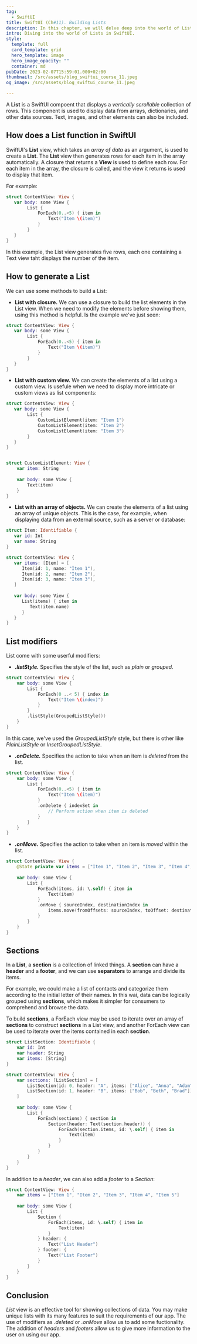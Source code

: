 ```yaml
---
tag:
  - SwiftUI
title: SwiftUI (Ch#11). Building Lists
description: In this chapter, we will delve deep into the world of Lists in SwiftUI, exploring the various features and capabilities of this important component. We will cover the basics of what a List is and how it works, the different types of modifiers you can use to customize your lists, how to create sections with headers and footers, and more.
intro: Diving into the world of Lists in SwiftUI.
style:
  template: full
  card_template: grid
  hero_template: image
  hero_image_opacity: ""
  container: md
pubDate: 2023-02-07T15:59:01.000+02:00
thumbnail: /src/assets/blog_swiftui_course_11.jpeg
og_image: /src/assets/blog_swiftui_course_11.jpeg

---
```


<YouTube id="https://youtu.be/YpmvfYZlMtc" />

A **List** is a SwiftUI compoent that displays a *vertically scrollable* collection of rows. This component is used to display data from arrays, dictionaries, and other data sources. Text, images, and other elements can also be included.


## How does a List function in SwiftUI

SwiftUI's **List** view, which takes an *array of data* as an argument, is used to create a **List**. The **List** view then generates rows for each item in the array automatically. A closure that returns a **View** is used to define each row. For each item in the array, the closure is called, and the view it returns is used to display that item.

For example:

```swift
struct ContentView: View {
   var body: some View {
        List {
            ForEach(0..<5) { item in
                Text("Item \(item)")
            }
        }
   }
}

```
In this example, the List view generates five rows, each one containing a Text view taht displays the number of the item.

## How to generate a List

We can use some methods to build a List:

* **List with closure.** We can use a closure to build the list elements in the List view. When we need to modify the elements before showing them, using this method is helpful. Is the example we've just seen:

```swift
struct ContentView: View {
   var body: some View {
        List {
            ForEach(0..<5) { item in
                Text("Item \(item)")
            }
        }
   }
}
```

* **List with custom view.** We can create the elements of a list using a custom view. Is usefule when we need to display more intricate or custom views as list components:

```swift
struct ContentView: View {
   var body: some View {
        List {
            CustomListElement(item: "Item 1")
            CustomListElement(item: "Item 2")
            CustomListElement(item: "Item 3")
        }
   }
}


struct CustomListElement: View {
    var item: String
   
    var body: some View {
        Text(item)
    }
}
```

* **List with an array of objects.** We can create the elements of a list using an array of unique objects. This is the case, for example, when displaying data from an external source, such as a server or database:

```swift
struct Item: Identifiable {
   var id: Int
   var name: String
}

struct ContentView: View {
   var items: [Item] = [
      Item(id: 1, name: "Item 1"),
      Item(id: 2, name: "Item 2"),
      Item(id: 3, name: "Item 3"),
   ]
   
   var body: some View {
      List(items) { item in
         Text(item.name)
      }
   }
}
```

## List modifiers
List come with some userful modifiers:

* ***.listStyle.*** Specifies the style of the list, such as *plain* or *grouped*.

```swift
struct ContentView: View {
    var body: some View {
        List {
            ForEach(0 ..< 5) { index in
                Text("Item \(index)")
            }
        }
        .listStyle(GroupedListStyle())
    }
}
```
In this case, we've used the *GroupedListStyle* style, but there is other like *PlainListStyle* or *InsetGroupedListStyle*.

* ***.onDelete.*** Specifies the action to take when an item is *deleted* from the list.

```swift
struct ContentView: View {
    var body: some View {
        List {
            ForEach(0..<5) { item in
                Text("Item \(item)")
            }
            .onDelete { indexSet in
                // Perform action when item is deleted
            }
        }
    }
}
```

* ***.onMove.*** Specifies the action to take when an item is *moved* within the list.

```swift
struct ContentView: View {
    @State private var items = ["Item 1", "Item 2", "Item 3", "Item 4", "Item 5"]
    
    var body: some View {
        List {
            ForEach(items, id: \.self) { item in
                Text(item)
            }
            .onMove { sourceIndex, destinationIndex in
                items.move(fromOffsets: sourceIndex, toOffset: destinationIndex)
            }
        }
    }
}
```

## Sections

In a **List**, a **section** is a collection of linked things. A **section** can have a **header** and a **footer**, and we can use **separators** to arrange and divide its items.

For example, we could make a list of contacts and categorize them according to the initial letter of their names. In this wai, data can be logically grouped using **sections**, which makes it simpler for consumers to comprehend and browse the data. 

To build **sections**, a ForEach view may be used to iterate over an array of **sections** to construct **sections** in a List view, and another ForEach view can be used to iterate over the items contained in each **section**.

```swift
struct ListSection: Identifiable {
    var id: Int
    var header: String
    var items: [String]
}

struct ContentView: View {
    var sections: [ListSection] = [
        ListSection(id: 0, header: "A", items: ["Alice", "Anna", "Adam"]),
        ListSection(id: 1, header: "B", items: ["Bob", "Beth", "Brad"]),
    ]
    
    var body: some View {
        List {
            ForEach(sections) { section in
                Section(header: Text(section.header)) {
                    ForEach(section.items, id: \.self) { item in
                        Text(item)
                    }
                }
            }
        }
    }
}
```

In addition to a *header*, we can also add a *footer* to a *Section*:

```swift
struct ContentView: View {
    var items = ["Item 1", "Item 2", "Item 3", "Item 4", "Item 5"]
    
    var body: some View {
        List {
            Section {
                ForEach(items, id: \.self) { item in
                    Text(item)
                }
            } header: {
                Text("List Header")
            } footer: {
                Text("List Footer")
            }
        }
    }
}
```


## Conclusion
*List* view is an effective tool for showing collections of data. You may make unique lists with its many features to suit the requirements of our app. The use of modifiers as *.deleted* or *.onMove* allow us to add some fuctionality. The addition of *headers* and *footers* allow us to give more information to the user on using our app.